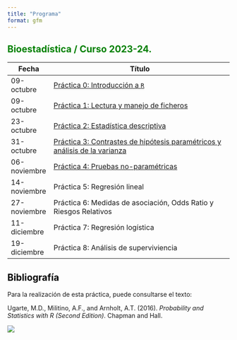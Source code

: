 ---
title: "Programa"
format: gfm
---

## Bioestadí­stica / Curso 2023-24. {style="color: green"}

| Fecha        | Tí­tulo                                                                                         |
|--------------|---------------------------------------------------------|
| 09-octubre   | [Práctica 0: Introducción a `R`](./Practica0.html)                                             |
| 09-octubre   | [Práctica 1: Lectura y manejo de ficheros](./Practica1.html)                                   |
| 23-octubre   | [Práctica 2: Estadística descriptiva](./Practica2.html)                                        |
| 31-octubre   | [Práctica 3: Contrastes de hipótesis paramétricos y análisis de la varianza](./Practica3.html) |
| 06-noviembre | [Práctica 4: Pruebas no-paramétricas](./Practica4.html)                                        |
| 14-noviembre | Práctica 5: Regresión lineal                                                                   |
| 27-noviembre | Práctica 6: Medidas de asociación, Odds Ratio y Riesgos Relativos                              |
| 11-diciembre | Práctica 7: Regresión logística                                                                |
| 19-diciembre | Práctica 8: Análisis de superviviencia                                                         |

## Bibliografía {style="color: black"}

Para la realización de esta práctica, puede consultarse el texto:

Ugarte, M.D., Militino, A.F., and Arnholt, A.T. (2016). *Probability and Statistics with R (Second Edition)*. Chapman and Hall.

![](img/PASWR2.jpg)

